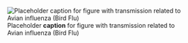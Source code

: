 ![Placeholder __caption__ for figure with transmission related to Avian influenza (Bird Flu)](/img/placeholder.jpg)